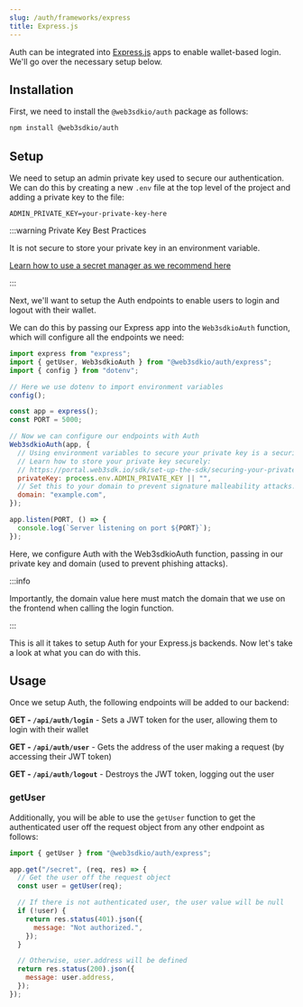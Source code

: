 ```yaml
---
slug: /auth/frameworks/express
title: Express.js
---
```



Auth can be integrated into [Express.js](https://expressjs.com/) apps to enable wallet-based login. We'll go over the necessary setup below.

<div className="row" style={{ marginTop: 24 }}>
  <div className="col col--12">
    <QuickstartCard
      name="Example Repo: Express + Auth"
      link="https://github.com/web3sdkio-template/web3sdkio-auth-express"
      description="Implement web3sdkio Auth with Express"
      image="/assets/languages/javascript.png"
    />
  </div>
</div>

## Installation

First, we need to install the `@web3sdkio/auth` package as follows:

```bash npm2yarn
npm install @web3sdkio/auth
```

## Setup

We need to setup an admin private key used to secure our authentication. We can do this by creating a new `.env` file at the top level of the project and adding a private key to the file:

```
ADMIN_PRIVATE_KEY=your-private-key-here
```

:::warning Private Key Best Practices

It is not secure to store your private key in an environment variable.

[Learn how to use a secret manager as we recommend here](/sdk/set-up-the-sdk/securing-your-private-key)

:::

Next, we'll want to setup the Auth endpoints to enable users to login and logout with their wallet.

We can do this by passing our Express app into the `Web3sdkioAuth` function, which will configure all the endpoints we need:

```js
import express from "express";
import { getUser, Web3sdkioAuth } from "@web3sdkio/auth/express";
import { config } from "dotenv";

// Here we use dotenv to import environment variables
config();

const app = express();
const PORT = 5000;

// Now we can configure our endpoints with Auth
Web3sdkioAuth(app, {
  // Using environment variables to secure your private key is a security vulnerability.
  // Learn how to store your private key securely:
  // https://portal.web3sdk.io/sdk/set-up-the-sdk/securing-your-private-key
  privateKey: process.env.ADMIN_PRIVATE_KEY || "",
  // Set this to your domain to prevent signature malleability attacks.
  domain: "example.com",
});

app.listen(PORT, () => {
  console.log(`Server listening on port ${PORT}`);
});
```

Here, we configure Auth with the Web3sdkioAuth function, passing in our private key and domain (used to prevent phishing attacks).

:::info

Importantly, the domain value here must match the domain that we use on the frontend when calling the login function.

:::

This is all it takes to setup Auth for your Express.js backends. Now let's take a look at what you can do with this.

## Usage

Once we setup Auth, the following endpoints will be added to our backend:

**GET - `/api/auth/login`** - Sets a JWT token for the user, allowing them to login with their wallet

**GET - `/api/auth/user`** - Gets the address of the user making a request (by accessing their JWT token)

**GET - `/api/auth/logout`** - Destroys the JWT token, logging out the user

### getUser

Additionally, you will be able to use the `getUser` function to get the authenticated user off the request object from any other endpoint as follows:

```js
import { getUser } from "@web3sdkio/auth/express";

app.get("/secret", (req, res) => {
  // Get the user off the request object
  const user = getUser(req);

  // If there is not authenticated user, the user value will be null
  if (!user) {
    return res.status(401).json({
      message: "Not authorized.",
    });
  }

  // Otherwise, user.address will be defined
  return res.status(200).json({
    message: user.address,
  });
});
```
